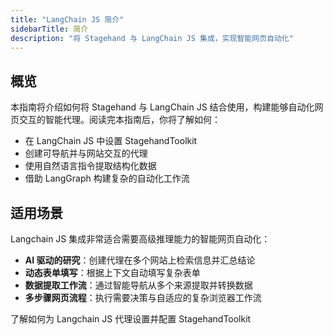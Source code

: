```yaml
---
title: "LangChain JS 简介"
sidebarTitle: 简介
description: "将 Stagehand 与 LangChain JS 集成，实现智能网页自动化"
---
```


## 概览

本指南将介绍如何将 Stagehand 与 LangChain JS 结合使用，构建能够自动化网页交互的智能代理。阅读完本指南后，你将了解如何：

- 在 LangChain JS 中设置 StagehandToolkit
- 创建可导航并与网站交互的代理
- 使用自然语言指令提取结构化数据
- 借助 LangGraph 构建复杂的自动化工作流

## 适用场景

Langchain JS 集成非常适合需要高级推理能力的智能网页自动化：

- **AI 驱动的研究**：创建代理在多个网站上检索信息并汇总结论
- **动态表单填写**：根据上下文自动填写复杂表单
- **数据提取工作流**：通过智能导航从多个来源提取并转换数据
- **多步骤网页流程**：执行需要决策与自适应的复杂浏览器工作流

<CardGroup cols={1}>
  <Card title="Langchain JS 配置" icon="gear" href="/zh/integrations/langchain/configuration">
    了解如何为 Langchain JS 代理设置并配置 StagehandToolkit
  </Card>
</CardGroup>